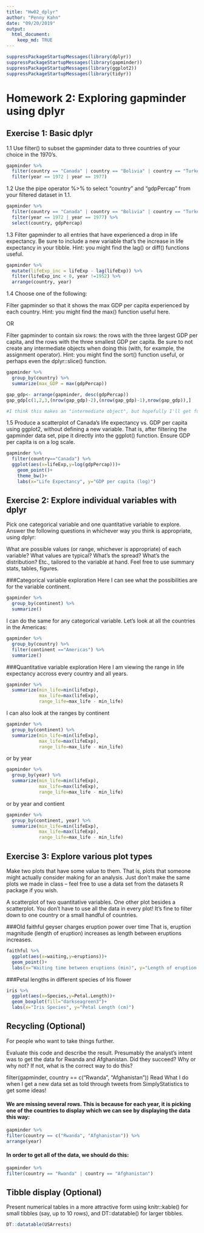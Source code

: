 ```yaml
---
title: "Hw02_dplyr"
author: "Penny Kahn"
date: "09/20/2019"
output:
  html_document:
    keep_md: TRUE
---
```


```r
suppressPackageStartupMessages(library(dplyr))  
suppressPackageStartupMessages(library(gapminder))
suppressPackageStartupMessages(library(ggplot2))
suppressPackageStartupMessages(library(tidyr))
```


# Homework 2: Exploring gapminder using dplyr

## Exercise 1: Basic dplyr

1.1 Use filter() to subset the gapminder data to three countries of your choice in the 1970’s.
```r
gapminder %>%
  filter(country == "Canada" | country == "Bolivia" | country == "Turkey") %>% 
  filter(year == 1972 | year == 1977)
```

1.2 Use the pipe operator %>% to select “country” and “gdpPercap” from your filtered dataset in 1.1.
```r
gapminder %>%
  filter(country == "Canada" | country == "Bolivia" | country == "Turkey") %>% 
  filter(year == 1972 | year == 1977) %>% 
  select(country, gdpPercap)
```

1.3 Filter gapminder to all entries that have experienced a drop in life expectancy. Be sure to include a new variable that’s the increase in life expectancy in your tibble. Hint: you might find the lag() or diff() functions useful.
```r
gapminder %>% 
  mutate(lifeExp_inc = lifeExp - lag(lifeExp)) %>% 
  filter(lifeExp_inc < 0, year !=1952) %>% 
  arrange(country, year)
```

1.4 Choose one of the following:

Filter gapminder so that it shows the max GDP per capita experienced by each country. Hint: you might find the max() function useful here.

OR

Filter gapminder to contain six rows: the rows with the three largest GDP per capita, and the rows with the three smallest GDP per capita. Be sure to not create any intermediate objects when doing this (with, for example, the assignment operator). Hint: you might find the sort() function useful, or perhaps even the dplyr::slice() function.
```r
gapminder %>% 
  group_by(country) %>% 
  summarize(max_GDP = max(gdpPercap))
```
```r
gap_gdp<- arrange(gapminder, desc(gdpPercap))
gap_gdp[c(1,2,3,(nrow(gap_gdp)-2),(nrow(gap_gdp)-1),nrow(gap_gdp)),]

#I think this makes an "intermediate object", but hopefully I'll get full marks for the other question because it said to do either/or
```

1.5 Produce a scatterplot of Canada’s life expectancy vs. GDP per capita using ggplot2, without defining a new variable. That is, after filtering the gapminder data set, pipe it directly into the ggplot() function. Ensure GDP per capita is on a log scale.
```r
gapminder %>%
  filter(country=="Canada") %>% 
  ggplot(aes(x=lifeExp,y=log(gdpPercap)))+
    geom_point()+
    theme_bw()+
    labs(x="Life Expectancy", y="GDP per capita (log)")
```

## Exercise 2: Explore individual variables with dplyr

Pick one categorical variable and one quantitative variable to explore. Answer the following questions in whichever way you think is appropriate, using dplyr:

What are possible values (or range, whichever is appropriate) of each variable?
What values are typical? What’s the spread? What’s the distribution? Etc., tailored to the variable at hand.
Feel free to use summary stats, tables, figures.

###Categorical variable exploration
Here I can see what the possibilities are for the variable continent.
```r
gapminder %>%
  group_by(continent) %>% 
  summarize()
```
I can do the same for any categorical variable. Let's look at all the countries in the Americas:
```r
gapminder %>%
  group_by(country) %>% 
  filter(continent =="Americas") %>% 
  summarize()
```


###Quantitative variable exploration
Here I am viewing the range in life expectancy accross every country and all years.
```r
gapminder %>%
  summarize(min_life=min(lifeExp),
            max_life=max(lifeExp),
            range_life=max_life - min_life)
```
I can also look at the ranges by continent
```r
gapminder %>%
  group_by(continent) %>% 
  summarize(min_life=min(lifeExp),
            max_life=max(lifeExp),
            range_life=max_life - min_life)
```
or by year
```r
gapminder %>%
  group_by(year) %>% 
  summarize(min_life=min(lifeExp),
            max_life=max(lifeExp),
            range_life=max_life - min_life)
```
or by year and contient
```r
gapminder %>%
  group_by(continent, year) %>% 
  summarize(min_life=min(lifeExp),
            max_life=max(lifeExp),
            range_life=max_life - min_life)
```


## Exercise 3: Explore various plot types

Make two plots that have some value to them. That is, plots that someone might actually consider making for an analysis. Just don’t make the same plots we made in class – feel free to use a data set from the datasets R package if you wish.

A scatterplot of two quantitative variables.
One other plot besides a scatterplot.
You don’t have to use all the data in every plot! It’s fine to filter down to one country or a small handful of countries.

###Old faithful geyser charges eruption power over time
That is, eruption magnitude (length of eruption) increases as length between eruptions increases.

```r
faithful %>%
  ggplot(aes(x=waiting,y=eruptions))+
  geom_point()+
  labs(x="Waiting time between eruptions (min)", y="Length of eruption (min)")
```

###Petal lengths in different species of Iris flower

```r
iris %>% 
  ggplot(aes(x=Species,y=Petal.Length))+
  geom_boxplot(fill="darkseagreen3")+
  labs(x="Iris Species", y="Petal Length (cm)")
```

## Recycling (Optional)
For people who want to take things further.

Evaluate this code and describe the result. Presumably the analyst’s intent was to get the data for Rwanda and Afghanistan. Did they succeed? Why or why not? If not, what is the correct way to do this?

filter(gapminder, country == c("Rwanda", "Afghanistan"))
Read What I do when I get a new data set as told through tweets from SimplyStatistics to get some ideas!

#### We are missing several rows. This is because for each year, it is picking one of the countries to display which we can see by displaying the data this way:
```r
gapminder %>% 
filter(country == c("Rwanda", "Afghanistan")) %>% 
arrange(year)
```
####  In order to get all of the data, we should do this:
```r
gapminder %>%
filter(country == "Rwanda" | country == "Afghanistan")
```

## Tibble display (Optional)
Present numerical tables in a more attractive form using knitr::kable() for small tibbles (say, up to 10 rows), and DT::datatable() for larger tibbles.
```r
DT::datatable(USArrests)
```

